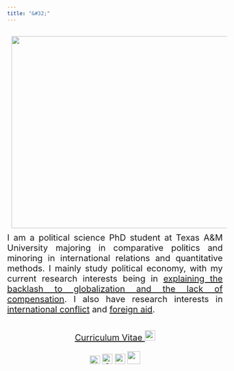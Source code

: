 ```yaml
---
title: "&#32;"
---
```

<head> <meta Nicholas Norfleet Ray/>
  <!-- Google tag (gtag.js) -->
  <script async src="https://www.googletagmanager.com/gtag/js?id=G-2BJ6GPSDGY"></script>
  <script>
    window.dataLayer = window.dataLayer || [];
    function gtag(){dataLayer.push(arguments);}
    gtag('js', new Date());
    gtag('config', 'G-2BJ6GPSDGY');
  </script>
  <meta Political Science/>
  <meta Texas A&M University/>
  <title>Nicholas N Ray</title>
  <link rel="icon" type="image/png" href="index_files/favicon.png"/>
</head>
<section>
  <p> <img src="index_files/Self-Portrait.jpg" style="float:left;padding:10px;width:550px;height:450px;padding-right: 100px;">
  </p>
  <p align="justify" style = "font-size:20px;margin-bottom:1cm;"> I am a political science PhD student at Texas A&M University majoring in comparative politics and minoring in international relations and quantitative methods. I mainly study political economy, with my current research interests being in <a href="https://nicholasnray.com/research.html#globalization">explaining the backlash to globalization and the lack of compensation</a>. I also have research interests in <a href="https://nicholasnray.com/research.html#conflict">international conflict</a> and <a href="https://nicholasnray.com/research.html#borrowing">foreign aid</a>. </p>
  <p align="center" style = "font-size:20px;margin-bottom:0.5cm;"><a href=index_files/Ray_CV.pdf>Curriculum Vitae <img src="index_files/cv.png" style="width:24px;height:24px;"></a> </p>
  <p align="center" style = "font-size:20px;">
  <a href = "mailto: nnray@tamu.edu"> <img src="index_files/gmail.png" style="width:24px;height:20px;"></a>
  <a href=https://orcid.org/0000-0003-2766-9567><img alt="ORCID logo" src="https://info.orcid.org/wp-content/uploads/2019/11/orcid_24x24.png" width="24" height="24"/></a>
  <a href=https://scholar.google.com/citations?hl=en&user=d9-Ls4YAAAAJ> <img src="index_files/googlescholar.png" style="width:24px;height:24px;"></a>
  <a href=https://bush.tamu.edu/pols/degrees/phd/nray/> <img src="index_files/TAM-LogoBox.png" style="width:30px;height:30px;"></a>
  </p>
</section>